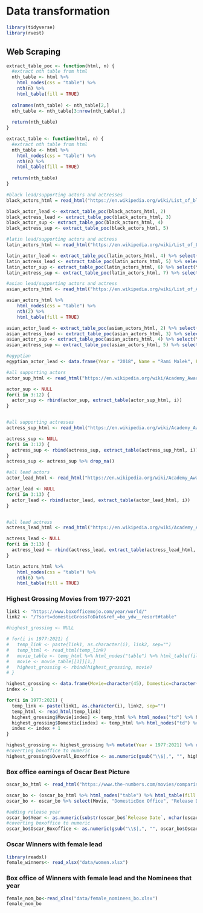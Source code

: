 # Data transformation

```r
library(tidyverse)
library(rvest)
```

## Web Scraping

```r
extract_table_poc <- function(html, n) {
  #extract nth table from html
  nth_table <- html %>%
    html_nodes(css = "table") %>% 
    nth(n) %>% 
    html_table(fill = TRUE)
  
  colnames(nth_table) <- nth_table[2,]
  nth_table <- nth_table[3:nrow(nth_table),]
  
  return(nth_table)
}

extract_table <- function(html, n) {
  #extract nth table from html
  nth_table <- html %>%
    html_nodes(css = "table") %>% 
    nth(n) %>% 
    html_table(fill = TRUE)
  
  return(nth_table)
}
```


```r
#black lead/supporting actors and actresses
black_actors_html = read_html("https://en.wikipedia.org/wiki/List_of_black_Academy_Award_winners_and_nominees")

black_actor_lead <- extract_table_poc(black_actors_html, 2)
black_actress_lead <- extract_table_poc(black_actors_html, 3)
black_actor_sup <- extract_table_poc(black_actors_html, 4)
black_actress_sup <- extract_table_poc(black_actors_html, 5)
```

```r
#latin lead/supporting actors and actress
latin_actors_html <- read_html("https://en.wikipedia.org/wiki/List_of_Latin_American_Academy_Award_winners_and_nominees")

latin_actor_lead <- extract_table_poc(latin_actors_html, 4) %>% select(Year, Nominee, Film, Result)
latin_actress_lead <- extract_table_poc(latin_actors_html, 5) %>% select(Year, Nominee, Film, Result)
latin_actor_sup <- extract_table_poc(latin_actors_html, 6) %>% select(Year, Nominee, Film, Result)
latin_actress_sup <- extract_table_poc(latin_actors_html, 7) %>% select(Year, Nominee, Film, Result)
```

```r
#asian lead/supporting actors and actress
asian_actors_html <- read_html("https://en.wikipedia.org/wiki/List_of_Asian_Academy_Award_winners_and_nominees")

asian_actors_html %>%
    html_nodes(css = "table") %>% 
    nth(2) %>% 
    html_table(fill = TRUE)

asian_actor_lead <- extract_table_poc(asian_actors_html, 2) %>% select(Year, Name, Film, Status)
asian_actress_lead <- extract_table_poc(asian_actors_html, 3) %>% select(Year, Name, Film, Status)
asian_actor_sup <- extract_table_poc(asian_actors_html, 4) %>% select(Year, Name, Film, Status)
asian_actress_sup <- extract_table_poc(asian_actors_html, 5) %>% select(Year, Name, Film, Status)

#egyptian
egyptian_actor_lead <- data.frame(Year = "2018", Name = "Rami Malek", Film = "Bohemian Rhapsody", Status = "Won")
```


```r
#all supporting actors
actor_sup_html <- read_html("https://en.wikipedia.org/wiki/Academy_Award_for_Best_Supporting_Actor")

actor_sup <- NULL
for(i in 3:12) {
  actor_sup <- rbind(actor_sup, extract_table(actor_sup_html, i))
}


#all supporting actresses
actress_sup_html <- read_html("https://en.wikipedia.org/wiki/Academy_Award_for_Best_Supporting_Actress")

actress_sup <- NULL
for(i in 3:12) {
  actress_sup <- rbind(actress_sup, extract_table(actress_sup_html, i))
}
actress_sup <- actress_sup %>% drop_na()
```


```r
#all lead actors
actor_lead_html <- read_html("https://en.wikipedia.org/wiki/Academy_Award_for_Best_Actor")

actor_lead <- NULL
for(i in 3:13) {
  actor_lead <- rbind(actor_lead, extract_table(actor_lead_html, i))
}


#all lead actress
actress_lead_html <- read_html("https://en.wikipedia.org/wiki/Academy_Award_for_Best_Actress")

actress_lead <- NULL
for(i in 3:13) {
  actress_lead <- rbind(actress_lead, extract_table(actress_lead_html, i))
}
```


```r
latin_actors_html %>%
    html_nodes(css = "table") %>% 
    nth(6) %>% 
    html_table(fill = TRUE)
```



###  Highest Grossing Movies from 1977-2021

```r
link1 <- "https://www.boxofficemojo.com/year/world/"
link2 <- "/?sort=domesticGrossToDate&ref_=bo_ydw__resort#table"

#highest_grossing <- NULL

# for(i in 1977:2021) {
#   temp_link <- paste(link1, as.character(i), link2, sep="")
#   temp_html <- read_html(temp_link)
#   movie_table <- temp_html %>% html_nodes("table") %>% html_table(fill = T)
#   movie <- movie_table[[1]][1,]
#   highest_grossing <- rbind(highest_grossing, movie) 
# }

highest_grossing <- data.frame(Movie=character(45), Domestic=character(45))
index <- 1

for(i in 1977:2021) {
  temp_link <- paste(link1, as.character(i), link2, sep="")
  temp_html <- read_html(temp_link)
  highest_grossing$Movie[index] <- temp_html %>% html_nodes("td") %>% html_text %>% nth(2)
  highest_grossing$Domestic[index] <- temp_html %>% html_nodes("td") %>% html_text %>% nth(4)
  index <- index + 1
}

highest_grossing <- highest_grossing %>% mutate(Year = 1977:2021) %>% rename(Overall_Movie = Movie, Overall_Boxoffice = Domestic) 
#coverting boxoffice to numeric
highest_grossing$Overall_Boxoffice <- as.numeric(gsub("\\$|,", "", highest_grossing$Overall_Boxoffice))
```


### Box office earnings of Oscar Best Picture
```r
oscar_bo_html <- read_html("https://www.the-numbers.com/movies/comparisons/Best-Picture-Oscar-Winners")

oscar_bo <- (oscar_bo_html %>% html_nodes("table") %>% html_table(fill = T))[[1]]
oscar_bo <- oscar_bo %>% select(Movie, "DomesticBox Office", "Release Date") %>% rename(Oscar_Boxoffice = "DomesticBox Office", "Oscar_Movie" = Movie)

#adding release year
oscar_bo$Year <- as.numeric(substr(oscar_bo$`Release Date`, nchar(oscar_bo$`Release Date`)-3, nchar(oscar_bo$`Release Date`)))
#coverting boxoffice to numeric
oscar_bo$Oscar_Boxoffice <- as.numeric(gsub("\\$|,", "", oscar_bo$Oscar_Boxoffice))
```


### Oscar Winners with female lead
```r
library(readxl)
female_winners<- read_xlsx("data/women.xlsx")

```

### Box office of Winners with female lead and the Nominees that year 
```r
female_nom_bo<-read_xlsx("data/female_nominees_bo.xlsx")
female_nom_bo
```
